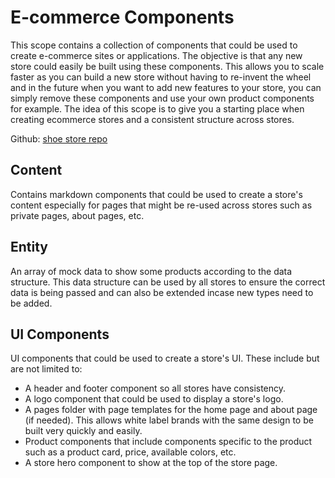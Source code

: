 # E-commerce Components

This scope contains a collection of components that could be used to create e-commerce sites or applications. The objective is that any new store could easily be built using these components. This allows you to scale faster as you can build a new store without having to re-invent the wheel and in the future when you want to add new features to your store, you can simply remove these components and use your own product components for example. The idea of this scope is to give you a starting place when creating ecommerce stores and a consistent structure across stores.

Github: [shoe store repo](https://github.com/bit-demos/shoe-store)

## Content

Contains markdown components that could be used to create a store's content especially for pages that might be re-used across stores such as private pages, about pages, etc.

## Entity

An array of mock data to show some products according to the data structure. This data structure can be used by all stores to ensure the correct data is being passed and can also be extended incase new types need to be added.

## UI Components

UI components that could be used to create a store's UI. These include but are not limited to:

- A header and footer component so all stores have consistency.
- A logo component that could be used to display a store's logo.
- A pages folder with page templates for the home page and about page (if needed). This allows white label brands with the same design to be built very quickly and easily.
- Product components that include components specific to the product such as a product card, price, available colors, etc.
- A store hero component to show at the top of the store page.
